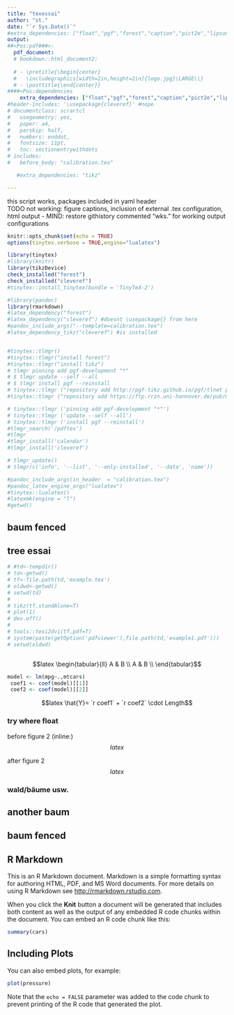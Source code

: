 ```yaml
---
title: "texessai"
author: "st."
date: "`r Sys.Date()`"
#extra_dependencies: ["float","pgf","forest","caption","pict2e","lipsum","amsthm","tikz"]
output: 
##<Pos:pdf###>:
  pdf_document:
  # bookdown::html_document2:
    
  # - \pretitle{\begin{center}
  #   \includegraphics[width=2in,height=2in]{logo.jpg}\LARGE\\}
  # - \posttitle{\end{center}}
####<Pos:dependencies    
    extra_dependencies: ["float","pgf","forest","caption","pict2e","lipsum","amsthm","tikz"]
#header-includes: '\usepackage{cleveref}' #nope
# documentclass: scrartcl
#   usegeometry: yes,
#   paper: a4,
#   parskip: half,
#   numbers: enddot,
#   fontsize: 11pt,
#   toc: sectionentrywithdots
# includes: 
#   before_body: "calibration.tex"

   #extra_dependencies: "tikz"

---
```

this script works, packages included in yaml header  
TODO not working: figure captions, inclusion of external .tex configuration, html output
- MIND: restore githistory commented "wks." for working output configurations

```r
knitr::opts_chunk$set(echo = TRUE)
options(tinytex.verbose = TRUE,engine="lualatex")

library(tinytex)
#library(knitr)
library(tikzDevice)
check_installed("forest")
check_installed("cleveref")
#tinytex::install_tinytex(bundle = 'TinyTeX-2')

#library(pandoc)
library(rmarkdown)
#latex_dependency("forest")
#latex_dependency("cleveref") #doesnt \usepackage{} from here
#pandoc_include_args("--template=calibration.tex")
#latex_dependency_tikz("cleveref") #is installed


#tinytex::tlmgr()
#tinytex::tlmgr("install forest")
#tinytex::tlmgr("install tikz")
# tlmgr pinning add pgf-development "*"
# $ tlmgr update --self --all
# $ tlmgr install pgf --reinstall
# tinytex::tlmgr ("repository add http://pgf-tikz.github.io/pgf/tlnet pgf-development") #>>>> NOT WORKING THEN, choose below!!!<<
#tinytex::tlmgr ("repository add https://ftp.rrzn.uni-hannover.de/pub/mirror/tex-archive/systems/texlive/tlnet")

# tinytex::tlmgr ('pinning add pgf-development "*"')
# tinytex::tlmgr ('update --self --all')
# tinytex::tlmgr ('install pgf --reinstall')
#tlmgr_search('/pdftex')
#tlmgr
#tlmgr_install('calendar')
#tlmgr_install('cleveref')

# tlmgr_update()
# tlmgr(c('info', '--list', '--only-installed', '--data', 'name'))

#pandoc_include_args(in_header  = "calibration.tex")
#pandoc_latex_engine_args("lualatex")
#tinytex::lualatex()
#latexmk(engine = "l")
#getwd()

```

## baum fenced
```{=latex}
%[h]\label{figure1}
%\begin{document}
\begin{figure}
%\centering

\begin{tikzpicture}
\node {root} 
child {node {left}} 
child {node {right} 
child {node {child}} 
child {node {child}}};
%!\caption{this is a figure}
%!\label{figure1}
\end{tikzpicture}
%  \caption{A picture}
\end{figure}
%\end{document}
```

<!-- $$latex -->
<!-- \documentclass[paper=a4]{scrartcl} -->
<!-- \begin{document}$$ -->




<!-- \begin {document}[Unvollständiges Schema der Nominalphrase (NP)]\label{bsp:np} -->

<!-- <!-- %!forest-Baumdiagramm: Standard --> 
<!-- \newcommand{\lingforest}[2]{% -->
<!-- 	\noindent\makebox[\textwidth]{ -->
<!-- 		\begin{forest} -->
<!-- 			where n children=0{tier=word}{}, -->
<!-- 			for tree={l=#1pt} -->
<!-- 			#2 -->
<!-- 	\end{forest}} -->
<!-- } -->
<!-- \end{document} -->


## tree essai

```{=latex}
\begin{figure}[h]\label{fail prevdepth}
\begin{tikzpicture}
\node {root}
child {node {left}}
child {node {right}
child {node {child}}
child {node {child}}};
%if last entry with ";" > fail previous depth, if w/o, starts searching for packages...
%in inline coded $$ wrapped.
%with fenced block works!!
%!\caption{this is a figure}
%!\label{figure1}
\end{tikzpicture}
 % \caption{A picture}
  \end{figure}
```
  
<!-- \lingforest{30}{% -->
<!-- [NP, for tree={circle, draw} -->
<!-- 	[Art|Pro, dashed] -->
<!-- 	[AP, dashed, double] -->
<!-- 	[N] -->
<!-- ] -->
<!-- } -->

```r
# #td<-tempdir()
# td<-getwd()
# tf<-file.path(td,'example.tex')
# oldwd<-getwd()
# setwd(td)
# 
# tikz(tf,standAlone=T)
# plot(1)
# dev.off()
# 
# tools::texi2dvi(tf,pdf=T)
# system(paste(getOption('pdfviewer'),file.path(td,'example1.pdf')))
# setwd(oldwd)



```


$$latex
\begin{tabular}{ll}
A & B \\
A & B \\
\end{tabular}$$

```r


model <- lm(mpg~.,mtcars)
 coef1 <- coef(model)[[1]]
 coef2 <- coef(model)[[2]]
```

$$latex \hat{Y}= `r coef1` + `r coef2` \cdot Length$$
```{=latex}  
%\usepackage{cleveref} %cannot be loaded from here, only in preamble!
%-Theoreme-%

\theoremstyle{definition}
\newtheorem{D}{Definition}
\newtheorem{B}{Beispiel}
\newtheorem{Satz}{Satz}
\newtheorem{N}{Notation}

%!Theoremstil definition mit Zeilenumbruch
\newtheoremstyle{break}
{\topsep}%
{\topsep}%
{\normalfont}%
{}%
{\bfseries}%
{.}%
{\newline}
{}%

\theoremstyle{break}
\newtheorem{R}{Regularität}
\newtheorem{Bsp.}[B]{Beispiel}
\newtheorem{Sch}{Schema}

%!forest-Baumdiagramm: Pittner-Notation
\newcommand{\lingforestpittner}[3]{%
	\noindent\makebox[\textwidth]{
		\begin{forest}
			where n children=0{tier=word}{},
			for tree={l=#1pt}
			[]
	\end{forest}}
}

%\crefname{nr}{figure} %package not useable


%-Klammer-Notation (Pittner)-%

%!Klammern
\newcommand{\klammer}[2]{[#1]\textsubscript{\textbf{#2}}}
\newcommand{\Klammer}[2]{$\biggl[$#1$\biggr]$\textsubscript{\textbf{#2}}}
\newcommand{\KKlammer}[2]{$\Biggl[$#1$\biggr]$\textsubscript{\textbf{#2}}}
\newcommand{\pos}[1]{\textsubscript{\textbf{#1}}}

%!Grüne Klammern
\newcommand{\greenklammer}[2]{\textcolor{dartmouthgreen}{[}#1\textcolor{dartmouthgreen}{]}\textsubscript{\textbf{#2}}}
\newcommand{\greenKlammer}[2]{$\color{dartmouthgreen}\biggl[$#1$\color{dartmouthgreen}\biggr]$\textsubscript{\textbf{#2}}}
\newcommand{\greenKKlammer}[2]{$\color{dartmouthgreen}\Biggl[$#1$\color{dartmouthgreen}\Biggr]$\textsubscript{\textbf{#2}}}
%\newcommand{\greenpos}[1]{\textsubscript{\textbf{\textcolor{dartmouthgreen}{#1}}}}
\newcommand{\green}[1]{\textcolor{dartmouthgreen}{#1}}

%!Klammern: Übungen
\newcommand{\exklammer}[1]{[#1]\textsubscript{\subleer}}
\newcommand{\exKlammer}[1]{$\biggl[$#1$\biggr]$\textsubscript{\subleer}}
\newcommand{\exKKlammer}[1]{$\Biggl[$#1$\biggr]$\textsubscript{\subleer}}

%!Leerstelle im Subskript
\newcommand{\subleer}{\textsubscript{\textlarger[4]{\_}}}

%-Skripte-%

%!Oberskript
\newcommand{\oberskript}[2]{[$\overset{\textbf{#2}}{\text{#1}}$]}

%!Unterskript
\newcommand{\unterskript}[2]{$\underset{\textbf{#2}}{\text{\ul{#1}}}$}


%-Baumdiagramm-Notation-%

%!forest-Baumdiagramm: Standard
%!forest-Baumdiagramm: Standard
\newcommand{\lingforest}[2]{%
	\noindent\makebox[\textwidth]{
		\begin{forest}
			where n children=0{tier=word}{},
			for tree={l=#1pt}
			#2
	\end{forest}
	}
}

\begin{figure}[h]\label{figure01} 
\lingforest{30}{%
[PP, dashed
	[AdvP|NP|, dashed
		[links, no edge, tier=3]
	]
	[\textbf{P},dashed,tier=1
		[auf, no edge, tier=2
			[neben, no edge, tier=3,
				[ins, no edge, tier=4]
			]
		]
	]
	[NP, dashed,tier=1
		[der Einfahrt, no edge, tier=2
			[der Einfahrt, no edge, tier=3
				[Gebäude, no edge, tier=4]
			]
		]
	]
]
}
%\end{figure}
%\end{forest}
\caption{fenced lingforest}
\end{figure}



```

```{=latex}
%try if command declaration of above block can be used within this block


\vbox{%
\begin{Sch}[Präpositionalphrase (PP)]
\lingforest{30}{%
[PP, circle, draw
	[AdvP|NP|\\$\ldots$, circle, draw, dashed
		[links, no edge, tier=3]
	]
	[\textbf{P}, circle, draw, tier=1
		[auf, no edge, tier=2
			[neben, no edge, tier=3,
				[ins, no edge, tier=4]
			]
		]
	]
	[NP, circle, draw, tier=1
		[der Einfahrt, no edge, tier=2
			[der Einfahrt, no edge, tier=3
				[Gebäude, no edge, tier=4]
			]
		]
	]
]
}
%\caption{with declared captions}

\end{Sch}
}
\vbox{%
\begin{Sch}[try own schema caption]%\label{figure03}
\lingforest{40}{%
[PP, circle, draw
	[AdvP|NP|\\$\ldots$, circle, draw, dashed
		[links, no edge, tier=3]
	]
	[\textbf{P}, circle, draw, tier=1
		[auf, no edge, tier=2
			[neben, no edge, tier=3,
				[ins, no edge, tier=4]
			]
		]
	]
	[NP, circle, draw, tier=1
		[der Einfahrt, no edge, tier=2
			[der Einfahrt, no edge, tier=3
				[Gebäude, no edge, tier=4]
			]
		]
	]
]
}
%\caption{lingforest with long sentences}

\end{Sch} %cannot be in environment {figure}, has to be {Sch}, but then no \caption possible
}
%last error: LaTeX Error: Not in outer par mode.


```

### try where float
before figure 2 (inline:) $$latex %\cref{figure:2}$$

```{=latex}

\begin{figure}[h]\label{figure02} 
\centering
\begin{forest}
[PP, dashed, tier=1
	[AdvP|NP, dashed,tier=2[
	links, dashed, tier=3]]
	[PP, dashed, tier=2
	[neben, dashed, tier=3]]
	[NP, dashed,tier=2
	[der Einfahrt, dashed, tier=3]]
]
%\end{figure}
\end{forest}
\caption{fenced forest}
\end{figure}


```

after figure 2 $$latex %\cref{figure02}$$

<!-- oben funktioniert, unten findet nicht das environment "Bsp", ich nehme an, das liegt an deklarationsconventionen pdf-text vs. luatex-->
<!-- $$latex -->
<!-- \section{Notation der Phrasenschemata}\label{sec:notation} -->

<!-- Die folgenden Phrasenschemata werden mithilfe von Baumdiagrammen ausgedrückt, wobei diese aus a) Kreisen und b) Kürzeln bestehen: -->

<!-- \begin{Bsp}[Unvollständiges Schema der Nominalphrase (NP)]\label{bsp:np} -->
<!-- \lingforest{30}{% -->
<!-- [NP, for tree={circle, draw} -->
<!-- 	[Art|Pro, dashed] -->
<!-- 	[AP, dashed, double] -->
<!-- 	[N] -->
<!-- ] -->
<!-- }; -->
<!-- \end{Bsp}$$ -->

### wald/bäume usw.

<!-- $$latex -->
<!-- \begin{figure} -->
<!-- \centering -->
<!-- \begin{picture}(90,90) -->
<!-- \begin{forest} -->
<!-- [AdvP, circle, draw -->
<!-- 	[Ptkl|AdvP|\\$\ldots$, circle, draw, dashed, tier=1 -->
<!-- 		[auch, no edge, tier=3] -->
<!-- 	] -->
<!-- 	[\textbf{Adv}, circle, draw, tier=1 -->
<!-- 		[gestern, no edge, tier=2 -->
<!-- 			[gestern, no edge, tier=3] -->
<!-- 		] -->
<!-- 	] -->
<!-- ] -->
<!-- \end{forest} -->
<!-- \end{picture} -->
<!-- \caption{A picture} -->
<!-- \label{figure} -->
<!-- \end{figure}$$ -->

<!-- $$latex -->
<!-- \lipsum[1] -->
<!--   \begin{figure}[ht] -->
<!--   \centering -->
<!--   \begin{minipage}{1.3in} -->
<!--   \begin{picture}(185,90) -->
<!--   \put(0,0){\framebox(30,30)} -->
<!--   \put(30,0){\framebox(30,30)} -->
<!--   \put(60,0){\framebox(30,30)} -->
<!--   \put(0,30){\framebox(30,30)} -->
<!--   \put(30,30){\framebox(30,30)} -->
<!--   \put(60,30){\framebox(30,30){\Large{\#}}} -->
<!--     \put(0,60){\framebox(30,30){\Large{\#}}} -->
<!--       \put(30,60){\framebox(30,30){\Large{\#}}} -->
<!--         \put(60,60){\framebox(30,30){\Large{\#}}} -->
<!--           \put(15,45){\vector(1,0){30}} -->
<!--           \end{picture} -->
<!--           \end{minipage} -->
<!--           \caption{Here is my caption.} -->
<!--           \end{figure} -->
<!--           \lipsum[2]$$   -->

## another baum

<!-- $$latex   -->
<!-- \begin{figure} -->
<!-- \begin{tikzpicture} -->
<!-- \node {root}  -->
<!-- child {node {left}}  -->
<!-- child {node {right}  -->
<!-- child {node {child}}  -->
<!-- child {node {child}}}; -->
<!-- %!\caption{this is a figure} -->
<!-- %!\label{figure1} -->
<!-- \end {tikzpicture} -->
<!-- \end{figure}$$   -->

## baum fenced
```{=latex}
\begin{figure}[h]\label{figure1}
\centering

\begin{tikzpicture}
\node {root} 
child {node {left}} 
child {node {right} 
child {node {child}} 
child {node {child}}};
%!\caption{this is a figure}
%!\label{figure1}
  \end{tikzpicture}
  \caption{A picture}
  \end{figure}
```

<!-- NOPE-->
<!-- $$latex   -->
<!-- \tikz \calendar [dates =2000-01-01 to 2000-01-31 , week list , 2 month label above centered , 3 month text = \textcolor {red}{\%mt} \%y-];$$ -->

<!-- $$latex   -->
<!-- \section{Liste der im Seminar relevanten bzw. besprochenen Phrasenschemata}\label{sec:liste_phrasenschemata} -->

<!-- Im Folgenden werden die im Seminar genutzten Phrasenschemata aufgelistet. Sie sind absichtlich z.T. unvollständig, um ihre Einfachheit zu garantieren. So markieren im Folgenden die drei Punkte `$\ldots$', dass weitere Kürzel im Kreis stehen könnten. Dies betrifft Phrasen, die weniger häufig bzw. prominent an den entsprechenden Stellen auftreten. Die Köpfe von Phrasen sind fett hervorgehoben. -->

<!-- $$latex -->
<!-- \begin{figure} -->
<!-- \lingforest{30}{% -->
<!-- [NP, circle, draw -->
<!-- 	[D|Pro, circle, draw, dashed, tier=1 -->
<!-- 		[Die, no edge, tier=3 -->
<!-- 			[Mein, no edge, tier=4 -->
<!-- 				%[Meine, no edge, tier=5] -->
<!-- 			] -->
<!-- 		] -->
<!-- 	] -->
<!-- 	[AP, circle, draw, dashed, double, tier=1 -->
<!-- 		[alter{,} betrunkener, no edge, tier=4 -->
<!-- 			[Betrunkene, no edge, tier=5] -->
<!-- 		] -->
<!-- 	] -->
<!-- 	[\textbf{N}, circle, draw, tier=1 -->
<!-- 		[Mönche, no edge, tier=2 -->
<!-- 			[Mönche, no edge, tier=3 -->
<!-- 				[Mönch, no edge, tier=4 -->
<!-- 					[Mönche, no edge , tier=5] -->
<!-- 				] -->
<!-- 			] -->
<!-- 		] -->
<!-- 	] -->
<!-- 	[NP\textsubscript{Gen}|PP|\\$\ldots$, circle, draw, dashed, double, tier=1 -->
<!-- 		[des Klosters, no edge, tier=3 -->
<!-- 			[des Klosters mit Bart, no edge, tier=5] -->
<!-- 		] -->
<!-- 	] -->
<!-- ] -->
<!-- } -->
<!-- \end{figure}$$   -->


<!-- \vspace{0.5cm} -->

<!-- \vbox{% -->
<!-- \begin{Sch}[Adjektivphrase (AP)] -->
<!-- \lingforest{30}{% -->
<!-- [AP, circle, draw -->
<!-- 	[AdvP|PP|\\$\ldots$, circle, draw, dashed, double, tier=1 -->
<!-- 		[heute, no edge, tier=4, -->
<!-- 			[heute im Bett, no edge, tier=5] -->
<!-- 		] -->
<!-- 	] -->
<!-- 	[Ptkl|AdvP, circle, draw, dashed, tier=1 -->
<!-- 		[höchst, no edge, tier=3 -->
<!-- 			[höchst, no edge, tier=4] -->
<!-- 		] -->
<!-- 	] -->
<!-- 	[\textbf{A}, circle, draw, tier=1 -->
<!-- 		[betrunkene, no edge, tier=2 -->
<!-- 			[betrunkene, no edge ,tier=3 -->
<!-- 				[betrunkene, no edge, tier=4] -->
<!-- 					[liegende, no edge, tier=5] -->
<!-- 			] -->
<!-- 		] -->
<!-- 	] -->
<!-- ] -->
<!-- } -->
<!-- \end{Sch} -->
<!-- } -->

<!-- \vspace{0.5cm} -->

<!-- \vbox{% -->
<!-- \begin{Sch}[Nominalphrase (NP) mit pronominalem Kopf] -->
<!-- \lingforest{30}{% -->
<!-- [NP, circle, draw -->
<!-- 	[\textbf{Pro}, circle, draw, tier=1 -->
<!-- 		[Sie, no edge, tier=2 -->
<!-- 			[Meins, no edge, tier=3 -->
<!-- 				[Dieses, no edge, tier=4 -->
<!-- 					[Das, no edge, tier=5] -->
<!-- 				] -->
<!-- 			] -->
<!-- 		] -->
<!-- 	] -->
<!-- ] -->
<!-- } -->
<!-- \end{Sch} -->
<!-- } -->

<!-- \vspace{0.5cm} -->

<!-- \vbox{% -->
<!-- \begin{Sch}[Präpositionalphrase (PP)] -->
<!-- \lingforest{30}{% -->
<!-- [PP, circle, draw -->
<!-- 	[AdvP|NP|\\$\ldots$, circle, draw, dashed -->
<!-- 		[links, no edge, tier=3] -->
<!-- 	] -->
<!-- 	[\textbf{P}, circle, draw, tier=1 -->
<!-- 		[auf, no edge, tier=2 -->
<!-- 			[neben, no edge, tier=3, -->
<!-- 				[ins, no edge, tier=4] -->
<!-- 			] -->
<!-- 		] -->
<!-- 	] -->
<!-- 	[NP, circle, draw, tier=1 -->
<!-- 		[der Einfahrt, no edge, tier=2 -->
<!-- 			[der Einfahrt, no edge, tier=3 -->
<!-- 				[Gebäude, no edge, tier=4] -->
<!-- 			] -->
<!-- 		] -->
<!-- 	] -->
<!-- ] -->
<!-- } -->
<!-- \end{Sch} -->
<!-- } -->

<!-- \vspace{0.5cm} -->

<!-- \vbox{% -->
<!-- \begin{Sch}[Adverbphrase (AdvP)] -->
<!-- \lingforest{30}{% -->
<!-- [AdvP, circle, draw -->
<!-- 	[Ptkl|AdvP|\\$\ldots$, circle, draw, dashed, tier=1 -->
<!-- 		[auch, no edge, tier=3] -->
<!-- 	] -->
<!-- 	[\textbf{Adv}, circle, draw, tier=1 -->
<!-- 		[gestern, no edge, tier=2 -->
<!-- 			[gestern, no edge, tier=3] -->
<!-- 		] -->
<!-- 	] -->
<!-- ] -->
<!-- } -->
<!-- \end{Sch} -->
<!-- }$$ -->


<!-- $$latex   -->
<!-- We are working on -->
<!-- \begin{tikzpicture} -->
<!-- \draw (-1.5,0) -- (1.5,0); -->
<!-- \draw (0,-1.5) -- (0,1.5); -->
<!-- \end{tikzpicture}$$ -->

## R Markdown

This is an R Markdown document. Markdown is a simple formatting syntax for authoring HTML, PDF, and MS Word documents. For more details on using R Markdown see <http://rmarkdown.rstudio.com>.

When you click the **Knit** button a document will be generated that includes both content as well as the output of any embedded R code chunks within the document. You can embed an R code chunk like this:

```r
summary(cars)
```

## Including Plots

You can also embed plots, for example:

```r
plot(pressure)
```


Note that the `echo = FALSE` parameter was added to the code chunk to prevent printing of the R code that generated the plot.

<!-- $$latex -->
<!-- \end{document}$$ -->